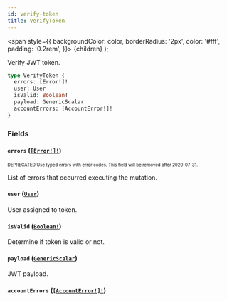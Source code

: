 ```yaml
---
id: verify-token
title: VerifyToken
---
```


<span
style={{
      backgroundColor: color,
      borderRadius: '2px',
      color: '#fff',
      padding: '0.2rem',
    }}>
{children}
</span>
);

Verify JWT token.

```graphql
type VerifyToken {
  errors: [Error!]!
  user: User
  isValid: Boolean!
  payload: GenericScalar
  accountErrors: [AccountError!]!
}
```

### Fields

#### `errors` ([`[Error!]!`](/api-reference/objects/error.mdx))

<sub><sup><Tag color="#ffba00">DEPRECATED</Tag> Use typed errors with error codes. This field will be removed after 2020-07-31.</sup></sub>

List of errors that occurred executing the mutation.

#### `user` ([`User`](/api-reference/objects/user.mdx))

User assigned to token.

#### `isValid` ([`Boolean!`](/api-reference/scalars/boolean.mdx))

Determine if token is valid or not.

#### `payload` ([`GenericScalar`](/api-reference/scalars/generic-scalar.mdx))

JWT payload.

#### `accountErrors` ([`[AccountError!]!`](/api-reference/objects/account-error.mdx))
